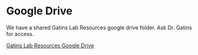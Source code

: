 # Google Drive

We have a shared Gatins Lab Resources google drive folder. Ask Dr. Gatins for access.

[Gatins Lab Resources Google Drive](https://drive.google.com/drive/folders/1BvY5M4pBIOkENzbYUq_mnpSv3e_gBqA-?usp=sharing)
